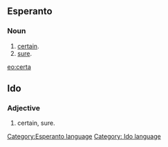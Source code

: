==Esperanto==
===Noun===
# [[certain]].
# [[sure]].

[[eo:certa]]
[[Category:Esperanto language]]
{{Universala Vortaro}}


==Ido==
===Adjective===
# certain, sure.
[[Category: Ido language]]